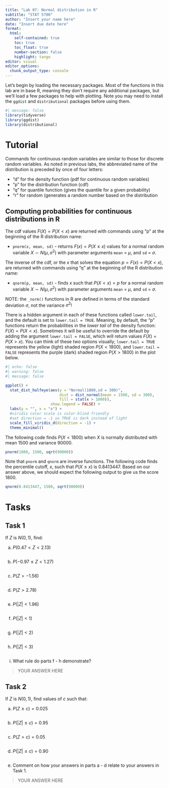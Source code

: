 ```yaml
---
title: "Lab 07: Normal distribution in R"
subtitle: "STAT 5700"
author: "Insert your name here"
date: "Insert due date here"
format: 
  html:
    self-contained: true
    toc: true
    toc_float: true
    number-section: false
    highlight: tango
editor: visual
editor_options: 
  chunk_output_type: console
---
```


Let's begin by loading the necessary packages. Most of the functions in this lab are in base R, meaning they don't require any additional packages, but we'll load a few packages to help with plotting. Note you may need to install the `ggdist` and `distributional` packages before using them.

```r
#| message: false
library(tidyverse)
library(ggdist)
library(distributional)
```

# Tutorial

Commands for continuous random variables are similar to those for discrete random variables. As noted in previous labs, the abbreviated name of the distribution is preceded by once of four letters:

-   “d” for the density function (pdf for continuous random variables)
-   “p” for the distribution function (cdf)
-   “q” for quantile function (gives the quantile for a given probability)
-   “r” for random (generates a random number based on the distribution

## Computing probabilities for continuous distributions in R

The cdf values $F(X) = P(X < x)$ are returned with commands using "p" at the beginning of the R distribution name:

-   `pnorm(x, mean, sd)` - returns $F(x) = P(X \leq x)$ values for a normal random variable $X \sim N(\mu, \sigma^2)$ with parameter arguments `mean` = $\mu$, and `sd` = $\sigma$.

The inverse of the cdf, or the $x$ that solves the equation $p = F(x) = P(X < x)$, are returned with commands using “q” at the beginning of the R distribution name:

-   `qnorm(p, mean, sd)` - finds $x$ such that $P(X < x) = p$ for a normal random variable $X \sim N(\mu, \sigma^2)$ with parameter arguments `mean` = $\mu$, and `sd` = $\sigma$.

NOTE: the `_norm()` functions in R are defined in terms of the standard deviation $\sigma$, not the variance $\sigma^2$!

There is a hidden argument in each of these functions called `lower.tail`, and the default is set to `lower.tail = TRUE`. Meaning, by default, the "p" functions return the probabilities in the *lower tail* of the density function: $F(X) = P(X <x)$. Sometimes it will be useful to override the default by adding the argument `lower.tail = FALSE`, which will return values $F(X) = P(X > x)$. You can think of these two options visually; `lower.tail = TRUE` represents the yellow (light) shaded region $P(X < 1800)$, and `lower.tail = FALSE` represents the purple (dark) shaded region $P(X > 1800)$ in the plot below.

```r
#| echo: false
#| warning: false
#| message: false

ggplot() +
  stat_dist_halfeye(aes(y = "Normal(1800,sd = 300)", 
                        dist = dist_normal(mean = 1500, sd = 300),
                        fill = stat(x > 1800)), 
                    show.legend = FALSE) +
  labs(y = "", x = "x") +
  #viridis color scale is color-blind friendly
  #set direction = -1 so TRUE is dark instead of light
  scale_fill_viridis_d(direction = -1) +
  theme_minimal()
```





The following code finds $P(X < 1800)$ when $X$ is normally distributed with mean 1500 and variance 90000.

```r
pnorm(1800, 1500, sqrt(90000))
```

Note that `pnorm` and `qnorm` are inverse functions. The following code finds the percentile cutoff, $x$, such that $P(X \leq x)$ is 0.8413447. Based on our answer above, we should expect the following output to give us the score 1800.

```r
qnorm(0.8413447, 1500, sqrt(90000))
```

# Tasks

## Task 1

If $Z$ is $N(0,1)$, find:

a.  $P(0.47 < Z < 2.13)$

```r

```

b.  $P(-0.97 \leq Z < 1.27)$

```r

```

c.  $P(Z > -1.56)$

```r

```

d.  $P(Z > 2.78)$

```r

```

e.  $P(|Z| < 1.96)$

```r

```

f.  $P(|Z| < 1)$

```r

```

g.  $P(|Z| < 2)$

```r

```

h.  $P(|Z| < 3)$

```r

```

i.  What rule do parts f - h demonstrate?

> YOUR ANSWER HERE

## Task 2

If $Z$ is $N(0,1)$, find values of $c$ such that:

a.  $P(Z \geq c) = 0.025$

```r

```

b.  $P(|Z| \leq c) = 0.95$

```r

```

c.  $P(Z > c) = 0.05$

```r

```

d.  $P(|Z| \leq c) = 0.90$

```r

```

e.  Comment on how your answers in parts a - d relate to your answers in Task 1.

> YOUR ANSWER HERE



